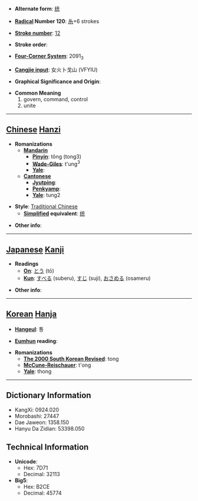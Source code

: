 * '''Alternate form''': [[统]]

* '''[[Wiktionary:Chinese radical index| Radical]] Number 120''': [[Wiktionary:Chinese radical index 糸|糸]]+6 strokes

* '''[[Wiktionary:Chinese total strokes index|Stroke number]]''': [[Wiktionary:Chinese total strokes index 12|12]]

* '''Stroke order''': 

* '''[[Wiktionary:Chinese four corner index|Four-Corner System]]''': 2091<sub>3</sub>

* '''[[Wiktionary:Chinese Cangjie index|Cangjie input]]''': 女火卜戈山 (VFYIU)

* '''Graphical Significance and Origin''': 

* '''Common Meaning'''
*#govern, command, control
*# unite


----

== [[Chinese]] [[Hanzi]] ==

* '''Romanizations'''
** '''[[Mandarin]]'''
*** '''[[Pinyin]]''': tǒng (tong3)
*** '''[[Wade-Giles]]''': t'ung<sup>3</sup>
*** '''[[Yale]]''': 
** '''[[Cantonese]]'''
*** '''[[Jyutping]]''':
*** '''[[Penkyamp]]''': 
*** '''[[Yale]]''': tung2

* '''Style''': [[Traditional Chinese]] 
** '''[[Simplified Chinese|Simplified]] equivalent''': [[统]]

* '''Other info''': 

----

== [[Japanese]] [[Kanji]] ==

* '''Readings'''
** '''[[On]]''': [[とう]] (tō)
** '''[[Kun]]''': [[すべる]] (suberu), [[すじ]] (suji), [[おさめる]] (osameru)

* '''Other info''':  

----

== [[Korean]] [[Hanja]] ==

* '''[[Hangeul]]''': 통

* '''[[Eumhun]] reading''': 

* '''Romanizations'''
** '''[[The 2000 South Korean Revised Romanization|The 2000 South Korean Revised]]''': tong
** '''[[McCune-Reischauer]]''': t'ong
** '''[[Yale]]''': thong

----

== Dictionary Information ==

* KangXi: 0924.020
* Morobashi: 27447
* Dae Jaweon: 1358.150
* Hanyu Da Zidian: 53398.050

== Technical Information ==

* '''Unicode''':
** Hex: 7D71
** Decimal: 32113
* '''Big5''':
** Hex: B2CE
** Decimal: 45774